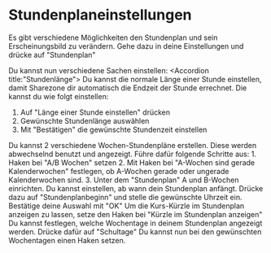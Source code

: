 # Stundenplaneinstellungen

Es gibt verschiedene Möglichkeiten den Stundenplan und sein Erscheinungsbild zu verändern.
Gehe dazu in deine Einstellungen und drücke auf "Stundenplan"

Du kannst nun verschiedene Sachen einstellen:
<Accordion title:"Stundenlänge">
Du kannst die normale Länge einer Stunde einstellen, damit Sharezone dir automatisch die Endzeit der Stunde errechnet.
Die kannst du wie folgt einstellen:
1. Auf "Länge einer Stunde einstellen" drücken
2. Gewünschte Stundenlänge auswählen
3. Mit "Bestätigen" die gewünschte Stundenzeit einstellen
</Accordion>
<Accordion title:"A/B Wochen">
Du kannst 2 verschiedene Wochen-Stundenpläne erstellen. Diese werden abwechselnd benutzt und angezeigt.
Führe dafür folgende Schritte aus:
1. Haken bei "A/B Wochen" setzen
2. Mit Haken bei "A-Wochen sind gerade Kalenderwochen" festlegen, ob A-Wochen gerade oder ungerade Kalenderwochen sind.
3. Unter dem "Stundenplan" A und B-Wochen einrichten.
</Accordion>
<Accordion title:"Stundenplanbeginn">
Du kannst einstellen, ab wann dein Stundenplan anfängt.
Drücke dazu auf "Stundenplanbeginn" und stelle die gewünschte Uhrzeit ein.
Bestätige deine Auswahl mit "OK"
</Accordion>
<Accordion title:"Kürzel im Stundenplan anzeigen">
Um die Kurs-Kürzle im Stundenplan anzeigen zu lassen, setze den Haken bei "Kürzle im Stundenplan anzeigen"
</Accordion>
<Accordion title:"Aktivierte Wochentage">
Du kannst festlegen, welche Wochentage in deinem Stundenplan angezeigt werden.
Drücke dafür auf "Schultage"
Du kannst nun bei den gewünschten Wochentagen einen Haken setzen.
</Accordion>
